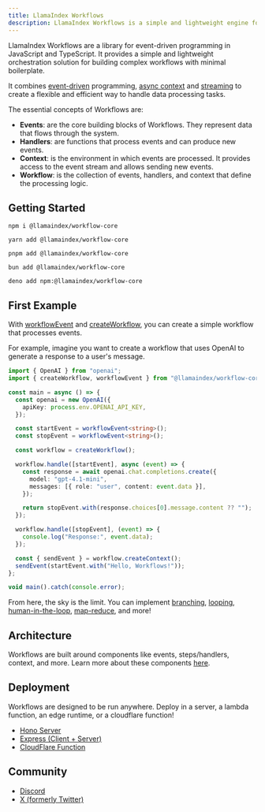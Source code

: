 ```yaml
---
title: LlamaIndex Workflows
description: LlamaIndex Workflows is a simple and lightweight engine for JavaScript and TypeScript apps.
---
```


LlamaIndex Workflows are a library for event-driven programming in JavaScript and TypeScript.
It provides a simple and lightweight orchestration solution for building complex workflows with minimal boilerplate.

It combines [event-driven](/docs/workflows/api-reference/type-aliases/WorkflowEvent) programming, [async context](/docs/workflows/api-reference/type-aliases/WorkflowContext) and [streaming](/docs/workflows/api-reference/classes/WorkflowStream) to create a flexible and efficient way to handle data processing tasks.

The essential concepts of Workflows are:

- **Events**: are the core building blocks of Workflows. They represent data that flows through the system.
- **Handlers**: are functions that process events and can produce new events.
- **Context**: is the environment in which events are processed. It provides access to the event stream and allows sending new events.
- **Workflow**: is the collection of events, handlers, and context that define the processing logic.

## Getting Started

```shell
npm i @llamaindex/workflow-core

yarn add @llamaindex/workflow-core

pnpm add @llamaindex/workflow-core

bun add @llamaindex/workflow-core

deno add npm:@llamaindex/workflow-core
```

## First Example

With [workflowEvent](/docs/workflows/api-reference/type-aliases/WorkflowEvent) and [createWorkflow](/docs/workflows/api-reference/functions/createWorkflow), you can create a simple workflow that processes events.

For example, imagine you want to create a workflow that uses OpenAI to generate a response to a user's message.

```ts
import { OpenAI } from "openai";
import { createWorkflow, workflowEvent } from "@llamaindex/workflow-core";

const main = async () => {
  const openai = new OpenAI({
    apiKey: process.env.OPENAI_API_KEY,
  });

  const startEvent = workflowEvent<string>();
  const stopEvent = workflowEvent<string>();

  const workflow = createWorkflow();

  workflow.handle([startEvent], async (event) => {
    const response = await openai.chat.completions.create({
      model: "gpt-4.1-mini",
      messages: [{ role: "user", content: event.data }],
    });

    return stopEvent.with(response.choices[0].message.content ?? "");
  });

  workflow.handle([stopEvent], (event) => {
    console.log("Response:", event.data);
  });

  const { sendEvent } = workflow.createContext();
  sendEvent(startEvent.with("Hello, Workflows!"));
};

void main().catch(console.error);
```

From here, the sky is the limit. You can implement [branching](/docs/workflows/common_patterns/branching.mdx), [looping](/docs/workflows/common_patterns/loops.mdx), [human-in-the-loop](/docs/workflows/common_patterns/human_in_the_loop.mdx), [map-reduce](/docs/workflows/common_patterns/map_reduce.mdx), and more!

## Architecture

Workflows are built around components like events, steps/handlers, context, and more. Learn more about these components [here](/docs/workflows/api-reference/).


## Deployment

Workflows are designed to be run anywhere. Deploy in a server, a lambda function, an edge runtime, or a cloudflare function!

- [Hono Server](https://github.com/run-llama/workflows-ts/tree/main/demo/hono)
- [Express (Client + Server)](tutorials/express_agent/)
- [CloudFlare Function](https://github.com/run-llama/workflows-ts/tree/main/demo/cloudflare)

## Community

- [Discord](https://discord.gg/dGcwcsnxhU)
- [X (formerly Twitter)](https://x.com/llama_index)
